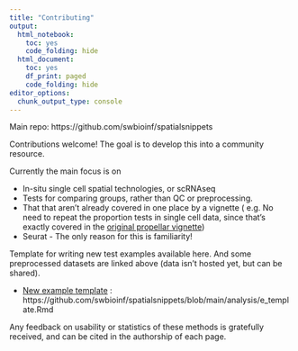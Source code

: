 ```yaml
---
title: "Contributing"
output:
  html_notebook: 
    toc: yes
    code_folding: hide
  html_document:
    toc: yes
    df_print: paged
    code_folding: hide
editor_options:
  chunk_output_type: console
---
```


Main repo: https://github.com/swbioinf/spatialsnippets

Contributions welcome! The goal is to develop this into a community resource. 

Currently the main focus is on 

* In-situ single cell spatial technologies, or scRNAseq
* Tests for comparing groups, rather than QC or preprocessing.
* That that aren't already covered in one place by a vignette ( e.g. No need to repeat the proportion tests in single cell data, since that's exactly covered in the [original propellar vignette](https://www.bioconductor.org/packages/release/bioc/vignettes/speckle/inst/doc/speckle.html#finding-significant-differences-in-cell-type-proportions-using-propeller))
* Seurat - The only reason for this is familiarity!


Template for writing new test examples available here. And some preprocessed datasets are linked above (data isn't hosted yet, but can be shared).

* [New example template](e_template.html) : https://github.com/swbioinf/spatialsnippets/blob/main/analysis/e_template.Rmd


Any feedback on usability or statistics of these methods is gratefully received, and can be cited in the authorship of each page. 


